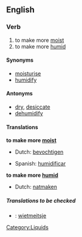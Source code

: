 ==English==

===Verb===
{{en-infl-reg-other-e|moisturiz|e}}

# to make more [[moist]]
# to make more [[humid]]

====Synonyms====
*[[moisturise]]
*[[humidify]]

====Antonyms====
*[[dry]], [[desiccate]]
*[[dehumidify]]

====Translations====
'''to make more [[moist]]'''
{{top}}
*Dutch: [[bevochtigen]]
{{mid}}
*Spanish: [[humidificar]]
{{bottom}}

'''to make more [[humid]]'''
{{top}}
*Dutch: [[natmaken]]
{{mid}}
{{bottom}}

=====Translations to be checked=====
{{checktrans}}
*{{ttbc|Frisian}}: [[wietmeitsje]]

[[Category:Liquids]]